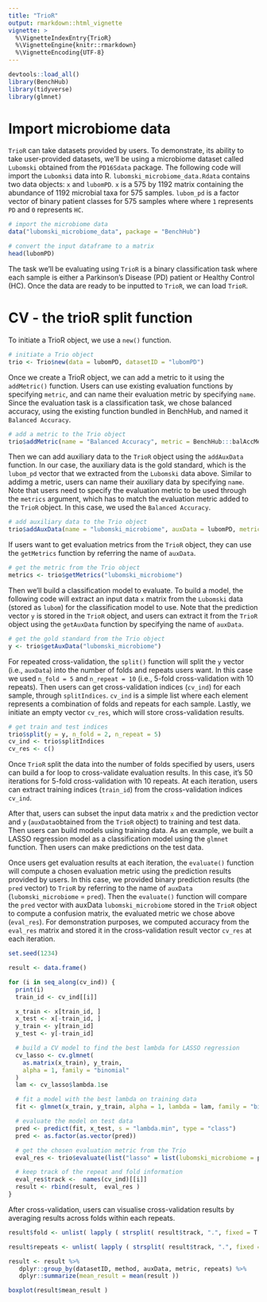 ```yaml
---
title: "TrioR"
output: rmarkdown::html_vignette
vignette: >
  %\VignetteIndexEntry{TrioR}
  %\VignetteEngine{knitr::rmarkdown}
  %\VignetteEncoding{UTF-8}
--- 
```


```r
devtools::load_all()
library(BenchHub)
library(tidyverse)
library(glmnet)
```

# Import microbiome data

`TrioR` can take datasets provided by users. To demonstrate, its ability to take user-provided datasets, we'll be using a microbiome dataset called `Lubomski` obtained from the `PD16Sdata` package. The following code will import the `Lubomksi` data into R. `lubomski_microbiome_data.Rdata` contains two data objects: `x` and `lubomPD`. `x` is a 575 by 1192 matrix containing the abundance of 1192 microbial taxa for 575 samples. `lubom_pd` is a factor vector of binary patient classes for 575 samples where where `1` represents `PD` and `0` represents `HC`.

```r
# import the microbiome data
data("lubomski_microbiome_data", package = "BenchHub")

# convert the input dataframe to a matrix
head(lubomPD)
```

The task we'll be evaluating using `TrioR` is a binary classification task where each sample is either a Parkinson's Disease (PD) patient or Healthy Control (HC). Once the data are ready to be inputted to `TrioR`, we can load `TrioR`.

# CV - the trioR split function

To initiate a TrioR object, we use a `new()` function.

```r
# initiate a Trio object
trio <- Trio$new(data = lubomPD, datasetID = "lubomPD")
```

Once we create a TrioR object, we can add a metric to it using the `addMetric()` function. Users can use existing evaluation functions by specifying `metric`, and can name their evaluation metric by specifying `name`. Since the evaluation task is a classification task, we chose balanced accuracy, using the existing function bundled in BenchHub, and named it `Balanced Accuracy`.

```r
# add a metric to the Trio object
trio$addMetric(name = "Balanced Accuracy", metric = BenchHub:::balAccMetric)
```

Then we can add auxiliary data to the `TrioR` object using the `addAuxData` function. In our case, the auxiliary data is the gold standard, which is the `lubom_pd` vector that we extracted from the `Lubomski` data above. Similar to addimg a metric, users can name their auxiliary data by specifying `name`. Note that users need to specify the evaluation metric to be used through the `metrics` argument, which has to match the evaluation metric added to the `TrioR` object. In this case, we used the `Balanced Accuracy`.

```r
# add auxiliary data to the Trio object
trio$addAuxData(name = "lubomski_microbiome", auxData = lubomPD, metrics = "Balanced Accuracy")
```

If users want to get evaluation metrics from the `TrioR` object, they can use the `getMetrics` function by referring the name of `auxData`.

```r
# get the metric from the Trio object
metrics <- trio$getMetrics("lubomski_microbiome")
```

Then we'll build a classification model to evaluate. To build a model, the following code will extract an input data `x` matrix from the `Lubomski` data (stored as `lubom`) for the classification model to use. Note that the prediction vector `y` is stored in the `TrioR` object, and users can extract it from the `TrioR` object using the `getAuxData` function by specifying the name of `auxData`.

```r
# get the gold standard from the Trio object
y <- trio$getAuxData("lubomski_microbiome")
```

For repeated cross-validation, the `split()` function will split the `y` vector (i.e., `auxData`) into the number of folds and repeats users want. In this case we used `n_fold = 5` and `n_repeat = 10` (i.e., 5-fold cross-validation with 10 repeats). Then users can get cross-validation indices (`cv_ind`) for each sample, through `splitIndices`. `cv_ind` is a simple list where each element represents a combination of folds and repeats for each sample. Lastly, we initiate an empty vector `cv_res`, which will store cross-validation results.

```r
# get train and test indices
trio$split(y = y, n_fold = 2, n_repeat = 5)
cv_ind <- trio$splitIndices
cv_res <- c()
```

Once `TrioR` split the data into the number of folds specified by users, users can build a for loop to cross-validate evaluation results. In this case, it's 50 iterations for 5-fold cross-validation with 10 repeats. At each iteration, users can extract training indices (`train_id`) from the cross-validation indices `cv_ind`.

After that, users can subset the input data matrix `x` and the prediction vector and `y` (`auxData`obtained from the `TrioR` object) to training and test data. Then users can build models using training data. As an example, we built a LASSO regression model as a classification model using the `glmnet` function. Then users can make predictions on the test data.


Once users get evaluation results at each iteration, the `evaluate()` function will compute a chosen evaluation metric using the prediction results provided by users. In this case, we provided binary prediction results (the `pred` vector) to `TrioR` by referring to the name of `auxData` (`lubomski_microbiome` = `pred`). Then the `evaluate()` function will compare the `pred` vector with auxData `lubomski_microbiome` stored in the `TrioR` object to compute a confusion matrix, the evaluated metric we chose above (`eval_res`). For demonstration purposes, we computed accuracy from the `eval_res` matrix and stored it in the cross-validation result vector `cv_res` at each iteration.

```r
set.seed(1234)

result <- data.frame()

for (i in seq_along(cv_ind)) {
  print(i)
  train_id <- cv_ind[[i]]

  x_train <- x[train_id, ]
  x_test <- x[-train_id, ]
  y_train <- y[train_id]
  y_test <- y[-train_id]

  # build a CV model to find the best lambda for LASSO regression
  cv_lasso <- cv.glmnet(
    as.matrix(x_train), y_train,
    alpha = 1, family = "binomial"
  )
  lam <- cv_lasso$lambda.1se

  # fit a model with the best lambda on training data
  fit <- glmnet(x_train, y_train, alpha = 1, lambda = lam, family = "binomial")

  # evaluate the model on test data
  pred <- predict(fit, x_test, s = "lambda.min", type = "class")
  pred <- as.factor(as.vector(pred))

  # get the chosen evaluation metric from the Trio
  eval_res <- trio$evaluate(list("lasso" = list(lubomski_microbiome = pred)), splitIndex = i)

  # keep track of the repeat and fold information
  eval_res$track <-  names(cv_ind)[[i]]
  result <- rbind(result,  eval_res )
}
```

After cross-validation, users can visualise cross-validation results by averaging results across folds within each repeats.

```r

result$fold <- unlist( lapply ( strsplit( result$track, ".", fixed = T ), `[`, 1))

result$repeats <- unlist( lapply ( strsplit( result$track, ".", fixed = T ), `[`, 2))

result <- result %>% 
   dplyr::group_by(datasetID, method, auxData, metric, repeats) %>%
   dplyr::summarize(mean_result = mean(result ))

boxplot(result$mean_result )
```
